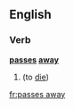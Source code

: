 ==English==

===Verb===
'''[[passes]] [[away]]'''

# {{euphemistic}} {{third-person singular of|[[pass away]]}} (to [[die]])

[[fr:passes away]]